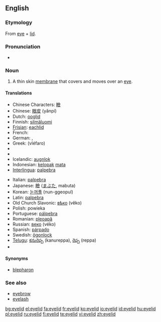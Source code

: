 ==English==

===Etymology===
From [[eye]] + [[lid]].

===Pronunciation===
*{{audio|en-us-eyelid.ogg|Audio (US)}}

===Noun===
{{en-noun}}

# {{anatomy}} A thin skin [[membrane]] that covers and moves over an [[eye]].

====Translations====
{{top}}
*Chinese Characters: [[瞼]]
*Chinese: [[眼皮]] (yǎnpí)
*Dutch: [[ooglid]] {{n}}
*Finnish: [[silmäluomi]]
*[[Frisian]]: [[eachlid]] {{n}}
*French: {{t-|fr|paupière|f}}
*German: {{t+|de|Augenlid|n}}, {{t+|de|Lid|n}}
*Greek: {{t+|el|βλέφαρο|n}} (vléfaro)
*{{trreq|Hebrew}}
*{{trreq|Hungarian}}
*Icelandic: [[augnlok]] {{n}}
*Indonesian: [[kelopak]] [[mata]]
*[[Interlingua]]: [[palpebra#Indonesian|palpebra]]
{{mid}}
*Italian: [[palpebra#Italian|palpebra]] {{f}}
*Japanese: [[瞼]] ([[まぶた]], mabuta)
*Korean: [[눈꺼풀]] (nun-ggeopul)
*Latin: [[palpebra#Latin|palpebra]]
*Old Church Slavonic: [[вѣко]] (věko) {{n}}
*Polish: powieka {{f}}
*Portuguese: [[pálpebra]] {{f}}
*Romanian: [[pleoapă]] {{f}}
*Russian: [[веко]] (véko) {{n}}
*Spanish: [[párpado]]
*Swedish: [[ögonlock]] {{n}}
*[[Telugu]]: [[కనురెప్ప]] (kanureppa), [[రెప్ప]] (reppa)
*{{trreq|Turkish}}
{{bottom}}

====Synonyms====
* [[blepharon]]

===See also===
*[[eyebrow]]
*[[eyelash]]

[[bg:eyelid]]
[[el:eyelid]]
[[fa:eyelid]]
[[fr:eyelid]]
[[ko:eyelid]]
[[io:eyelid]]
[[id:eyelid]]
[[hu:eyelid]]
[[pl:eyelid]]
[[ru:eyelid]]
[[fi:eyelid]]
[[te:eyelid]]
[[vi:eyelid]]
[[zh:eyelid]]